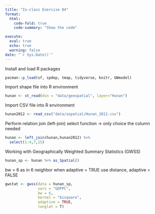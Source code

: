 ```yaml
---
title: "In-class Exercise 04"
format:
  html:
    code-fold: true
    code-summary: "Show the code"

execute: 
  eval: true
  echo: true
  warning: false
date: "`r Sys.Date()`"
---
```


Install and load R packages

```r
pacman::p_load(sf, spdep, tmap, tidyverse, knitr, GWmodel)
```

Import shape file into R environment
```r
hunan <- st_read(dsn = "data/geospatial", layer="Hunan")
```
Import CSV file into R environment
```r
hunan2012 <- read_csv("data/aspatial/Hunan_2012.csv")
```
Perform relation join (left-join)
select function -> only choice the column needed

```r
hunan <- left_join(hunan,hunan2012) %>%
  select(1:4,7,15)
```

Working with Geographically Weighted Summary Statistics (GWSS)
```r
hunan_sp <- hunan %>% as_Spatial()
```
bw = 6 as in 6 neighbor when adaptive =  TRUE
use distance, adaptive = FALSE

```r
gwstat <- gwss(data = hunan_sp,
               vars = "GDPPC",
               bw = 6,
               kernel = "bisquare",
               adaptive = TRUE,
               longlat = T)

```